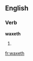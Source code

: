 ==English==

===Verb===
'''waxeth'''

# {{context|obsolete|lang=en}} {{en-third-person singular of|wax}}

[[fr:waxeth]]